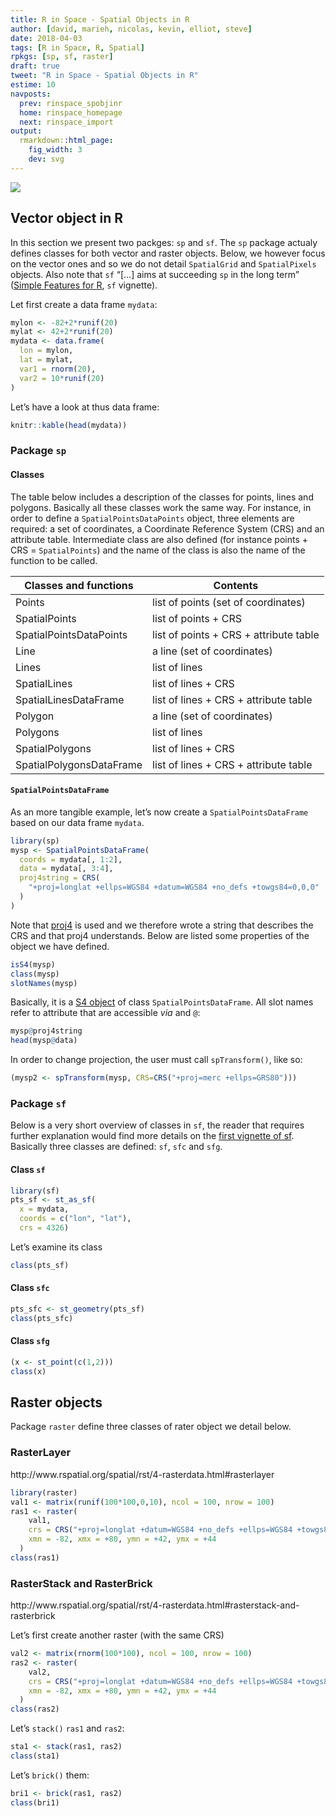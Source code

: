 ```yaml
---
title: R in Space - Spatial Objects in R
author: [david, marieh, nicolas, kevin, elliot, steve]
date: 2018-04-03
tags: [R in Space, R, Spatial]
rpkgs: [sp, sf, raster]
draft: true
tweet: "R in Space - Spatial Objects in R"
estime: 10
navposts:
  prev: rinspace_spobjinr
  home: rinspace_homepage
  next: rinspace_import
output:
  rmarkdown::html_page:
    fig_width: 3
    dev: svg
---
```


![](https://img.shields.io/badge/inSileco-InDevelopment-3fb3b2.svg)


## Vector object in R

In this section we present two packges: `sp` and `sf`. The `sp` package actualy
defines classes for both vector and raster objects. Below, we
however focus on the vector ones and so we do not detail `SpatialGrid` and
`SpatialPixels` objects. Also note that `sf` "[...] aims at succeeding `sp` in
the long term" ([Simple Features for R](https://cran.r-project.org/web/packages/sf/vignettes/sf1.html),
`sf` vignette).

Let first create a data frame `mydata`:

```r
mylon <- -82+2*runif(20)
mylat <- 42+2*runif(20)
mydata <- data.frame(
  lon = mylon,
  lat = mylat,
  var1 = rnorm(20),
  var2 = 10*runif(20)
)
```

Let's have a look at thus data frame:

```r
knitr::kable(head(mydata))
```






### Package `sp`

#### Classes

The table below includes a description of the classes for points, lines and polygons.
Basically all these classes work the same way. For instance, in order to define a
`SpatialPointsDataPoints` object, three elements are required: a set of coordinates,
a Coordinate Reference System (CRS) and an attribute table. Intermediate
class are also defined (for instance points + CRS = `SpatialPoints`) and
the name of the class is also the name of the function to be called.

Classes and functions       | Contents
--------------------------- | ---------------
Points                      | list of points (set of coordinates)
SpatialPoints               | list of points + CRS
SpatialPointsDataPoints     | list of points + CRS + attribute table
Line                        | a line (set of coordinates)
Lines                       | list of lines
SpatialLines                | list of lines + CRS
SpatialLinesDataFrame       | list of lines + CRS + attribute table
Polygon                     | a line (set of coordinates)
Polygons                    | list of lines
SpatialPolygons             | list of lines + CRS
SpatialPolygonsDataFrame    | list of lines + CRS + attribute table



#### `SpatialPointsDataFrame`

As an more tangible example, let's now create a `SpatialPointsDataFrame`
based on our data frame `mydata`.

```r
library(sp)
mysp <- SpatialPointsDataFrame(
  coords = mydata[, 1:2],
  data = mydata[, 3:4],
  proj4string = CRS(
    "+proj=longlat +ellps=WGS84 +datum=WGS84 +no_defs +towgs84=0,0,0"
  )
)
```

Note that [proj4](https://github.com/OSGeo/proj.4) is used and we therefore
wrote a string that describes the CRS and that proj4 understands. Below are
listed some properties of the object we have defined.



```r
isS4(mysp)
class(mysp)
slotNames(mysp)
```

Basically, it is a [S4 object](http://adv-r.had.co.nz/S4.html) of class
`SpatialPointsDataFrame`. All slot names refer to attribute that are accessible
*via* and `@`:


```r
mysp@proj4string
head(mysp@data)
```

In order to change projection, the user must call `spTransform()`, like so:

```r
(mysp2 <- spTransform(mysp, CRS=CRS("+proj=merc +ellps=GRS80")))
```


### Package `sf`

Below is a very short overview of classes in `sf`, the reader that requires
further explanation would find more details on the
[first vignette of sf](https://cran.r-project.org/web/packages/sf/vignettes/sf1.html#sf-objects-with-simple-features).
Basically three classes are defined: `sf`, `sfc` and `sfg`.


#### Class `sf`

```r
library(sf)
pts_sf <- st_as_sf(
  x = mydata,
  coords = c("lon", "lat"),
  crs = 4326)
```

Let's examine its class

```r
class(pts_sf)
```

#### Class `sfc`

```r
pts_sfc <- st_geometry(pts_sf)
class(pts_sfc)
```


#### Class `sfg`

```r
(x <- st_point(c(1,2)))
class(x)
```




## Raster objects

Package `raster` define three classes of rater object we detail below.


### RasterLayer

http://www.rspatial.org/spatial/rst/4-rasterdata.html#rasterlayer

```r
library(raster)
val1 <- matrix(runif(100*100,0,10), ncol = 100, nrow = 100)
ras1 <- raster(
    val1,
    crs = CRS("+proj=longlat +datum=WGS84 +no_defs +ellps=WGS84 +towgs84=0,0,0"),
    xmn = -82, xmx = +80, ymn = +42, ymx = +44
  )
class(ras1)
```



### RasterStack and RasterBrick

http://www.rspatial.org/spatial/rst/4-rasterdata.html#rasterstack-and-rasterbrick

Let's first create another raster (with the same CRS)

```r
val2 <- matrix(rnorm(100*100), ncol = 100, nrow = 100)
ras2 <- raster(
    val2,
    crs = CRS("+proj=longlat +datum=WGS84 +no_defs +ellps=WGS84 +towgs84=0,0,0"),
    xmn = -82, xmx = +80, ymn = +42, ymx = +44
  )
class(ras2)
```

Let's `stack()` `ras1` and `ras2`:

```r
sta1 <- stack(ras1, ras2)
class(sta1)
```

Let's `brick()` them:

```r
bri1 <- brick(ras1, ras2)
class(bri1)
```
